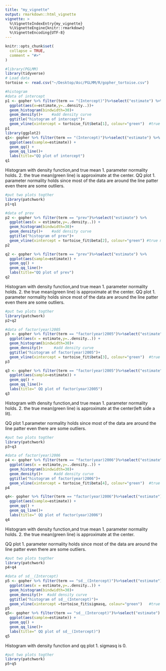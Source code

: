 ```yaml
---
title: "my_vignette"
output: rmarkdown::html_vignette
vignette: >
  %\VignetteIndexEntry{my_vignette}
  %\VignetteEngine{knitr::rmarkdown}
  %\VignetteEncoding{UTF-8}
---
```


```r
knitr::opts_chunk$set(
  collapse = TRUE,
  comment = "#>"
)
```


```r
#library(PGLMM)
library(tidyverse)
# Load data
tortoise <- read.csv("~/Desktop/Asc/PGLMM/R/gopher_tortoise.csv")

#histogram 
#data of intercept
p1 <- gopher %>% filter(term == "(Intercept)")%>%select("estimate") %>%
  ggplot(aes(x=estimate,y=..density..))+ 
  geom_histogram(bindwidth=30)+
  geom_density()+    #add density curve
  ggtitle("histogram of intercept")+
  geom_vline(xintercept = tortoise_fit$beta[1], colour="green")  #true mean
p1
library(ggplot2)
q1<- gopher %>% filter(term == "(Intercept)")%>%select("estimate") %>%
  ggplot(aes(sample=estimate)) +
  geom_qq() +
  geom_qq_line()+
  labs(title="QQ plot of intercept")
q1
```
Histogram with density function,and true mean 
1. parameter normality holds.
2. the true mean(green line) is approximate at the center.
QQ plot
1. parameter normality holds since most of the data are around the line patter even there are some outliers.
```r
#put two plots togther
library(patchwork)
p1+q1
```


```r
#data of prev
p2 <- gopher %>% filter(term == "prev")%>%select("estimate") %>%
  ggplot(aes(x = estimate,y=..density..)) +
  geom_histogram(bindwidth=30)+
  geom_density()+    #add density curve
  ggtitle("histogram of prev")+
  geom_vline(xintercept = tortoise_fit$beta[2], colour="green") #true mean
p2

q2 <- gopher %>% filter(term == "prev")%>%select("estimate") %>%
  ggplot(aes(sample=estimate)) +
  geom_qq() +
  geom_qq_line()+
  labs(title="QQ plot of prev")
q2
```
Histogram with density function,and true mean 
1. parameter normality holds.
2. the true mean(green line) is approximate at the center.
QQ plot
1. parameter normality holds since most of the data are around the line patter even there are some outliers.

```r
#put two plots togther
library(patchwork)
p2+q2
```

```r
#data of factor(year)2005
p3 <- gopher %>% filter(term == "factor(year)2005")%>%select("estimate") %>%
  ggplot(aes(x = estimate,y=..density..)) +
  geom_histogram(bindwidth=30)+
  geom_density()+     #add density curve
  ggtitle("histogram of factor(year)2005")+
  geom_vline(xintercept = tortoise_fit$beta[3], colour="green")  #true mean
p3

q3 <- gopher %>% filter(term == "factor(year)2005")%>%select("estimate") %>%
  ggplot(aes(sample=estimate)) +
  geom_qq() +
  geom_qq_line()+
  labs(title=" QQ plot of factor(year)2005")
q3
```
Histogram with density function,and true mean 
1. parameter normality holds.
2. the true mean(green line) is approximate at the center(left side a lit).

QQ plot
1.parameter normality holds since most of the data are around the line patter even there are some outliers.

```r
#put two plots togther
library(patchwork)
p3+q3
```


```r
#data of factor(year)2006
p4 <- gopher %>% filter(term == "factor(year)2006")%>%select("estimate") %>%
  ggplot(aes(x = estimate,y=..density..)) +
  geom_histogram(bindwidth=30)+
  geom_density()+     #add density curve
  ggtitle("histogram of factor(year)2006")+
  geom_vline(xintercept = tortoise_fit$beta[4], colour="green")  #true mean
p4

q4<- gopher %>% filter(term == "factor(year)2006")%>%select("estimate") %>%
  ggplot(aes(sample=estimate)) +
  geom_qq() +
  geom_qq_line()+
  labs(title=" QQ plot of factor(year)2006")
q4
```
Histogram with density function,and true mean 
1. parameter normality holds.
2. the true mean(green line) is approximate at the center.

QQ plot
1. parameter normality holds since most of the data are around the line patter even there are some outliers.

```r
#put two plots togther
library(patchwork)
p4+q4
```



```r
#data of sd__(Intercept)
p5 <- gopher %>% filter(term == "sd__(Intercept)")%>%select("estimate") %>%
  ggplot(aes(x = estimate,y=..density..)) +
  geom_histogram(bindwidth=30)+
  geom_density()+  #add density curve
  ggtitle("histogram of sd__(Intercept)")+
  geom_vline(xintercept =tortoise_fit$sigmasq, colour="green")   #true mean
p5
q5<- gopher %>% filter(term == "sd__(Intercept)")%>%select("estimate") %>%
  ggplot(aes(sample=estimate)) +
  geom_qq() +
  geom_qq_line()+
  labs(title=" QQ plot of sd__(Intercept)")
q5
```
Histogram with density function and qq plot
1. sigmasq is 0. 

```r
#put two plots togther
library(patchwork)
p5+q5
```


```r

```





